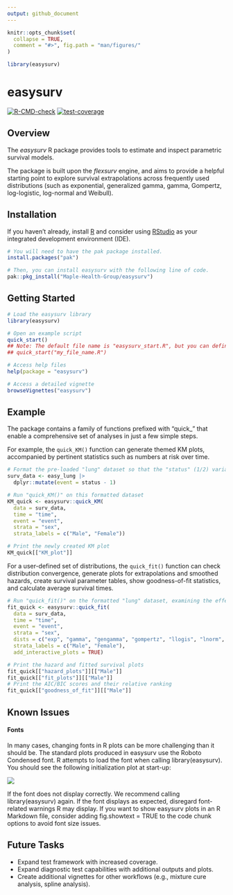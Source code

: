 ---
output: github_document
---

<!-- README.md is generated from README.Rmd. Please edit that file -->

```{r setup, include=FALSE}
knitr::opts_chunk$set(
  collapse = TRUE,
  comment = "#>", fig.path = "man/figures/"
)

library(easysurv)
```

# easysurv

<!-- badges: start -->
[![R-CMD-check](https://github.com/Maple-Health-Group/easysurv/actions/workflows/check-standard.yaml/badge.svg)](https://github.com/Maple-Health-Group/easysurv/actions/workflows/check-standard.yaml)
[![test-coverage](https://github.com/Maple-Health-Group/easysurv/actions/workflows/test-coverage.yaml/badge.svg)](https://github.com/Maple-Health-Group/easysurv/actions/workflows/test-coverage.yaml)
<!-- badges: end -->

## Overview

The *easysurv* R package provides tools to estimate and inspect parametric survival models. 

The package is built upon the *flexsurv* engine, and aims to provide a helpful starting point to explore survival extrapolations across frequently used distributions (such as exponential, generalized gamma, gamma, Gompertz, log-logistic, log-normal and Weibull).

## Installation

If you haven't already, install [R](https://www.r-project.org) and consider using [RStudio](https://www.rstudio.com/) as your integrated development environment (IDE).


```{r install, eval = FALSE}
# You will need to have the pak package installed.
install.packages("pak")

# Then, you can install easysurv with the following line of code.
pak::pkg_install("Maple-Health-Group/easysurv")
```

## Getting Started

```{r getting-started, eval = FALSE}
# Load the easysurv library
library(easysurv)

# Open an example script
quick_start()
## Note: The default file name is "easysurv_start.R", but you can define your own, e.g.
## quick_start("my_file_name.R")

# Access help files
help(package = "easysurv")

# Access a detailed vignette
browseVignettes("easysurv")
```


## Example

The package contains a family of functions prefixed with "quick_" that enable a comprehensive set of analyses in just a few simple steps.

For example, the `quick_KM()` function can generate themed KM plots, accompanied by pertinent statistics such as numbers at risk over time.

```{r quick-KM, warning=FALSE, message=FALSE, fig.width=6, fig.height=5, fig.showtext = TRUE}
# Format the pre-loaded "lung" dataset so that the "status" (1/2) variable can serve as an event indicator (0/1)
surv_data <- easy_lung |>
  dplyr::mutate(event = status - 1)

# Run "quick_KM()" on this formatted dataset
KM_quick <- easysurv::quick_KM(
  data = surv_data,
  time = "time",
  event = "event",
  strata = "sex",
  strata_labels = c("Male", "Female"))

# Print the newly created KM plot
KM_quick[["KM_plot"]]
```

For a user-defined set of distributions, the `quick_fit()` function can check distribution convergence, generate plots for extrapolations and smoothed hazards, create survival parameter tables, show goodness-of-fit statistics, and calculate average survival times.

```{r quick-fit, warning=FALSE, message=FALSE, fig.width=6, fig.height=5, fig.showtext = TRUE}
# Run "quick_fit()" on the formatted "lung" dataset, examining the effect of the "sex" variable
fit_quick <- easysurv::quick_fit(
  data = surv_data,
  time = "time",
  event = "event",
  strata = "sex",
  dists = c("exp", "gamma", "gengamma", "gompertz", "llogis", "lnorm", "weibull"),
  strata_labels = c("Male", "Female"),
  add_interactive_plots = TRUE)

# Print the hazard and fitted survival plots
fit_quick[["hazard_plots"]][["Male"]]
fit_quick[["fit_plots"]][["Male"]]
# Print the AIC/BIC scores and their relative ranking
fit_quick[["goodness_of_fit"]][["Male"]]

```

## Known Issues

#### Fonts
In many cases, changing fonts in R plots can be more challenging than it should be. The standard plots produced in easysurv use the Roboto Condensed font. R attempts to load the font when calling library(easysurv). You should see the following initialization plot at start-up:

![](man/figures/font-issue-1.png)<!-- -->

If the font does not display correctly. We recommend calling library(easysurv) again. If the font displays as expected, disregard font-related warnings R may display.
If you want to show easysurv plots in an R Markdown file, consider adding fig.showtext = TRUE to the code chunk options to avoid font size issues.

## Future Tasks

* Expand test framework with increased coverage.
* Expand diagnostic test capabilities with additional outputs and plots.
* Create additional vignettes for other workflows (e.g., mixture cure analysis, spline analysis).
